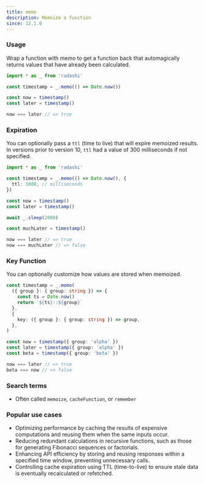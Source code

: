```yaml
---
title: memo
description: Memoize a function
since: 12.1.0
---
```


### Usage

Wrap a function with memo to get a function back that automagically returns values that have already been calculated.

```ts
import * as _ from 'radashi'

const timestamp = _.memo(() => Date.now())

const now = timestamp()
const later = timestamp()

now === later // => true
```

### Expiration

You can optionally pass a `ttl` (time to live) that will expire memoized results. In versions prior to version 10, `ttl` had a value of 300 milliseconds if not specified.

```ts
import * as _ from 'radashi'

const timestamp = _.memo(() => Date.now(), {
  ttl: 1000, // milliseconds
})

const now = timestamp()
const later = timestamp()

await _.sleep(2000)

const muchLater = timestamp()

now === later // => true
now === muchLater // => false
```

### Key Function

You can optionally customize how values are stored when memoized.

```ts
const timestamp = _.memo(
  ({ group }: { group: string }) => {
    const ts = Date.now()
    return `${ts}::${group}`
  },
  {
    key: ({ group }: { group: string }) => group,
  },
)

const now = timestamp({ group: 'alpha' })
const later = timestamp({ group: 'alpha' })
const beta = timestamp({ group: 'beta' })

now === later // => true
beta === now // => false
```

### Search terms

- Often called `memoize`, `cacheFunction`, or `remember`

### Popular use cases

- Optimizing performance by caching the results of expensive computations and reusing them when the same inputs occur.
- Reducing redundant calculations in recursive functions, such as those for generating Fibonacci sequences or factorials.
- Enhancing API efficiency by storing and reusing responses within a specified time window, preventing unnecessary calls.
- Controlling cache expiration using TTL (time-to-live) to ensure stale data is eventually recalculated or refetched.
